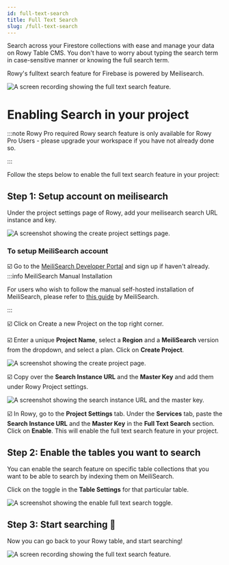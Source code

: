 ```yaml
---
id: full-text-search
title: Full Text Search
slug: /full-text-search
---
```



Search across your Firestore collections with ease and manage your data on Rowy Table CMS. You don't have to worry about typing the search term in case-sensitive manner or knowing the full search term.  

Rowy's fulltext search feature for Firebase is powered by Meilisearch.

![A screen recording showing the full text search feature.](./assets/fulltext.gif)

# Enabling Search in your project

:::note Rowy Pro required
Rowy search feature is only available for Rowy Pro Users - please upgrade your workspace if you have not already done so.

:::

Follow the steps below to enable the full text search feature in your project:

## Step 1: Setup account on meilisearch

Under the project settings page of Rowy, add your meilisearch search URL instance and key.

<img src={projectSettings} alt="A screenshot showing the create project settings page." />

### To setup MeiliSearch account
☑️ Go to the [MeiliSearch Developer Portal](https://cloud.meilisearch.com/projects) and sign up if haven't already.
:::info MeiliSearch Manual Installation

For users who wish to follow the manual self-hosted installation of MeiliSearch, please refer to [this guide](https://docs.meilisearch.com/learn/getting_started/quick_start.html#setup-and-installation) by MeiliSearch.

:::

☑️ Click on Create a new Project on the top right corner. 

☑️ Enter a unique **Project Name**, select a **Region** and a **MeiliSearch** version from the dropdown, and select a plan. Click on **Create Project**.

<img src={meilisearchImg} alt="A screenshot showing the create project page." />

☑️ Copy over the **Search Instance URL** and the **Master Key** and add them under Rowy Project settings.

<img src={textSearch} alt="A screenshot showing the search instance URL and the master key." />

☑️ In Rowy, go to the **Project Settings** tab. Under the **Services** tab, paste the **Search Instance URL** and the **Master Key** in the **Full Text Search** section. Click on **Enable**. This will enable the full text search feature in your project.

## Step 2: Enable the tables you want to search

You can enable the search feature on specific table collections that you want to be able to search by indexing them on MeiliSearch.

Click on the toggle in the **Table Settings** for that particular table.

<img src={enableTextSearch} alt="A screenshot showing the enable full text search toggle." />

## Step 3: Start searching 🚀

Now you can go back to your Rowy table, and start searching! 

![A screen recording showing the full text search feature.](./assets/text-search.gif)
